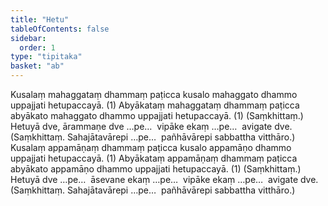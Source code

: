 ```yaml
---
title: "Hetu"
tableOfContents: false
sidebar:
  order: 1
type: "tipitaka"
basket: "ab"
---
```



<DynamicBreadcrumb />

<Division number="53">

<Paragraph number="169">
Kusalaṃ mahaggataṃ dhammaṃ paṭicca kusalo mahaggato dhammo uppajjati hetupaccayā. (1)
</Paragraph>

<Paragraph number="170">
Abyākataṃ mahaggataṃ dhammaṃ paṭicca abyākato mahaggato dhammo uppajjati hetupaccayā. (1) (Saṃkhittaṃ.)
</Paragraph>

<Paragraph number="171">
Hetuyā dve, ārammaṇe dve …pe…  vipāke ekaṃ …pe…  avigate dve. (Saṃkhittaṃ. Sahajātavārepi …pe…  pañhāvārepi sabbattha vitthāro.)
</Paragraph>

</Division>
<Division number="54">

<Paragraph number="172">
Kusalaṃ appamāṇaṃ dhammaṃ paṭicca kusalo appamāṇo dhammo uppajjati hetupaccayā. (1)
</Paragraph>

<Paragraph number="173">
Abyākataṃ appamāṇaṃ dhammaṃ paṭicca abyākato appamāṇo dhammo uppajjati hetupaccayā. (1) (Saṃkhittaṃ.)
</Paragraph>

<Paragraph number="174">
Hetuyā dve …pe…  āsevane ekaṃ …pe…  vipāke ekaṃ …pe…  avigate dve. (Saṃkhittaṃ. Sahajātavārepi …pe…  pañhāvārepi sabbattha vitthāro.)
</Paragraph>
</Division>